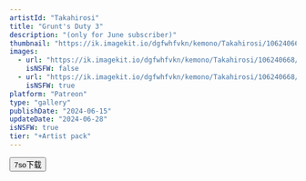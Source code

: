 ```yaml
---
artistId: "Takahirosi"
title: "Grunt's Duty 3"
description: "(only for June subscriber)"
thumbnail: "https://ik.imagekit.io/dgfwhfvkn/kemono/Takahirosi/106240668/p25_2_ori_1_ECgNVe7po.avif?updatedAt=1737211291579"
images:
  - url: "https://ik.imagekit.io/dgfwhfvkn/kemono/Takahirosi/106240668/p25_2_ori_1_ECgNVe7po.avif?updatedAt=1737211291579"
    isNSFW: false
  - url: "https://ik.imagekit.io/dgfwhfvkn/kemono/Takahirosi/106240668/p25_2_ori_8_yiwiPbW05.avif?updatedAt=1737211291466"
    isNSFW: true
platform: "Patreon"
type: "gallery"
publishDate: "2024-06-15"
updateDate: "2024-06-28"
isNSFW: true
tier: "+Artist pack"
---
```



<Button
      isExternal
      isBlock
      variant="flat"
      color="foreground"
      as={Link}
      href="https://pan.7so.top/f/Qk6Rco/_2_GRUNTSDUTY3.7z"
    >
      7so下载
    </Button>